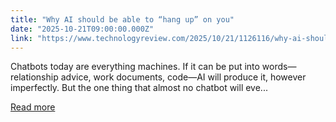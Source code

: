 ```yaml
---
title: "Why AI should be able to “hang up” on you"
date: "2025-10-21T09:00:00.000Z"
link: "https://www.technologyreview.com/2025/10/21/1126116/why-ai-should-be-able-to-hang-up-on-you/"
---
```


Chatbots today are everything machines. If it can be put into words—relationship advice, work documents, code—AI will produce it, however imperfectly. But the one thing that almost no chatbot will eve...

[Read more](https://www.technologyreview.com/2025/10/21/1126116/why-ai-should-be-able-to-hang-up-on-you/)
